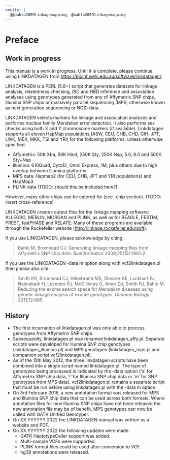 ```yaml
---
nocite: |
  @@bahlo2009linkagemapping, @bahlo2009linkagemapping
---
```

# Preface {.unnumbered}

::: callout-warning
## Work in progress

This manual is a work in progress. Until it is complete, please continue using LINKDATAGEN from <https://bioinf.wehi.edu.au/software/linkdatagen/>.
:::

LINKDATAGEN is a PERL (5.8+) script that generates datasets for linkage analysis, relatedness checking, IBD and HBD inference and association analyses using genotypes generated from any of Affymetrix SNP chips, Illumina SNP chips or massively parallel sequencing (MPS; otherwise known as next generation sequencing or NGS) data.

LINKDATAGEN selects markers for linkage and association analyses and performs nuclear family Mendelian error detection. It also performs sex checks using both X and Y chromosome markers (if available). Linkdatagen supports all eleven HapMap populations (ASW, CEU, CHB, CHD, GIH, JPT, LWK, MEX, MKK, TSI and YRI) for the following platforms, unless otherwise specified:

-   Affymetrix: 50K Xba, 50K Hind, 250K Sty, 250K Nsp, 5.0, 6.0 and 500K Sty+Nsp
-   Illumina: 610Quad, Cyto12, Omni Express, 1M, plus others due to high overlap between Illumina platforms
-   MPS data: Hapmap2 (for CEU, CHB, JPT and YRI populations) and HapMap3
-   PLINK data (TODO: should this be included here?)

However, many other chips can be catered for (see -chip section). (TODO: insert cross-reference)

LINKDATAGEN creates output files for the linkage mapping software: ALLEGRO, MERLIN, MORGAN and PLINK, as well as for BEAGLE, FESTIM, PREST, fastPHASE and RELATE. Many of these programs are available through the Rockefeller website (<http://linkage.rockefeller.edu/soft>).

If you use LINKDATAGEN, please acknowledge by citing:

> Bahlo M, Bromhead CJ. Generating linkage mapping files from Affymetrix SNP chip data. *Bioinformatics* 2009;25(15):1961-2.


If you use the LINKDATAGEN -data m option along with vcf2linkdatagen.pl then please also cite:

> Smith KR, Bromhead CJ, Hildebrand MS, Shearer AE, Lockhart PJ, Najmabadi H, Leventer RJ, McGillivray G, Amor DJ, Smith RJ, Bahlo M. Reducing the exome search space for Mendelian diseases using genetic linkage analysis of exome genotypes. *Genome Biology* 2011;12:R85.

## History

-   The first incarnation of linkdatagen.pl was only able to process genotypes from Affymetrix SNP chips.
-   Subsequently, linkdatagen.pl was renamed linkdatagen_affy.pl. Separate scripts were developed for Illumina SNP chip genotypes (linkdatagen_illumina.pl) and MPS genotypes (linkdatagen_mps.pl and companion script vcf2linkdatagen.pl).
-   As of the 15th May 2012, the three linkdatagen scripts have been combined into a single script named linkdatagen.pl. The type of genotypes being processed is indicated by the -data option ('a' for Affymetrix SNP chip data, 'i' for Illumina SNP chip data or 'm' for SNP genotypes from MPS data). vcf2linkdatagen.pl remains a separate script that must be run before using linkdatagen.pl with the -data m option.
-   On 3rd February 2016, a new annotation format was released for MPS and Illumina SNP chip data that can be used across both formats. Where annotation files for new Illumina SNP chips have not been released the new annotation file may be of benefit. MPS genotypes can now be called with GATK Unified Genotyper.
-   On XX YYYYYY 2022 the LINKDATAGEN manual was written as a website and PDF.
-   On XX YYYYYY 2022 the following updates were made.
    -   GATK HaplotypeCaller support was added.
    -   Multi-sample VCFs were supported.
    -   PLINK format files could be used after conversion to VCF.
    -   hg38 annotations were released.
